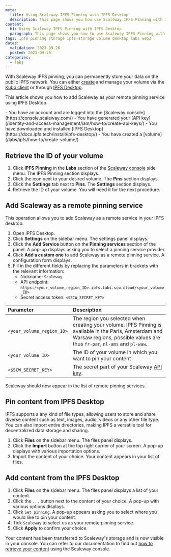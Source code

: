 ```yaml
---
meta:
  title: Using Scaleway IPFS Pinning with IPFS Desktop
  description: This page shows you how use Scaleway IPFS Pinning with IPFS Desktop
content:
  h1: Using Scaleway IPFS Pinning with IPFS Desktop
  paragraph: This page shows you how to use Scaleway IPFS Pinning with IPFS Desktop
tags: ipfs pinning storage ipfs-storage volume desktop labs web3
dates:
  validation: 2023-09-26
  posted: 2023-09-26
categories:
  - labs
---
```


With Scaleway IPFS pinning, you can permanently store your data on the public IPFS network. You can either [create](/labs/ipfs/api-cli/volumes-operations) and manage your volume via the [Kubo client](https://docs.ipfs.tech/install/command-line/) or through [IPFS Desktop](https://docs.ipfs.tech/install/ipfs-desktop/). 

This article shows you how to add Scaleway as your remote pinning service using IPFS Desktop.

<Macro id="iam-requirements" />

<Message type="requirement">
    - You have an account and are logged into the [Scaleway console](https://console.scaleway.com/)
    - You have generated your [API key](/identity-and-access-management/iam/how-to/create-api-keys/)
    - You have downloaded and installed [IPFS Desktop](https://docs.ipfs.tech/install/ipfs-desktop/)
    - You have created a [volume](/labs/ipfs/how-to/create-volume/)
</Message>

## Retrieve the ID of your volume

1. Click **IPFS Pinning** in the **Labs** section of the [Scaleway console](https://console.scaleway.com) side menu. The IPFS Pinning section displays.
2. Click the <Icon name="seeMore" /> icon next to your desired volume. The **Pins** section displays.
3. Click the **Settings** tab next to **Pins**. The **Settings** section displays.
4. Retrieve the ID of your volume. You will need it for the next procedure.


## Add Scaleway as a remote pinning service

This operation allows you to add Scaleway as a remote service in your IPFS desktop.

1. Open IPFS Desktop.
2. Click **Settings** on the sidebar menu. The settings panel displays.
3. Click the **Add Service** button on the **Pinning services** section of the panel. A pop-up displays asking you to select a pinning service provider.
4. Click **Add a custom one** to add Scaleway as a remote pinning service. A configuration form displays.
5. Fill in the different fields by replacing the parameters in brackets with the relevant information:
    - Nickname: `Scaleway`
    - API endpoint: `https:/<your_volume_region_ID>.ipfs.labs.scw.cloud/<your_volume_ID>`
    - Secret access token: `<$SCW_SECRET_KEY>`

  | Parameter                       | Description                                                                                                                                                                                           |
  | :------------------------------ | :---------------------------------------------------------------------------------------------------------------------------------------------------------------------------------------------------- |
  | `<your_volume_region_ID>`       | The region you selected when creating your volume. IPFS Pinning is available in the Paris, Amsterdam and Warsaw regions, possible values are thus `fr-par`, `nl-ams` and `pl-waw`.                     |
  | `<your_volume_ID>`              | The ID of your volume in which you want to pin your content                                                                                                                                           |                                                                                                                                                             |
  | `<$SCW_SECRET_KEY>`             | The secret part of your Scaleway [API key](/identity-and-access-management/iam/concepts/#api-key).                                                                                            | 

Scaleway should now appear in the list of remote pinning services. 

## Pin content from IPFS Desktop

IPFS supports a any kind of file types, allowing users to store and share diverse content such as text, images, audio, videos or any other file type. You can also import entire directories, making IPFS a versatile tool for decentralized data storage and sharing.

1. Click **Files** on the sidebar menu. The files panel displays.
2. Click the **Import** button at the top right corner of your screen. A pop-up displays with various importation options.
3. Import the content of your choice. Your content appears in your list of files.

## Add content from the IPFS Desktop

1. Click **Files** on the sidebar menu. The files panel displays a list of your content.
2. Click the `...` button next to the content of your choice. A pop-up with various options displays.
3. Click `Set pinning`. A pop-up appears asking you to select where you would like to pin your content.
4. Tick `Scaleway` to select us as your remote pinning service.
5. Click **Apply** to confirm your choice.

Your content has been transferred to Scaleway's storage and is now visible in your console. You can refer to our documentation to find out [how to retrieve your content](/labs/ipfs/how-to/add-a-pin/#how-to-retrieve-your-data) using the Scaleway console.
